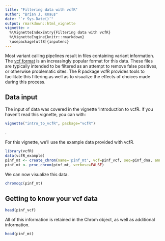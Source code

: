 ```yaml
---
title: "Filtering data with vcfR"
author: "Brian J. Knaus"
date: "`r Sys.Date()`"
output: rmarkdown::html_vignette
vignette: >
  %\VignetteIndexEntry{Filtering data with vcfR}
  %\VignetteEngine{knitr::rmarkdown}
  \usepackage[utf8]{inputenc}
---
```



Most variant calling pipelines result in files containing variant information.
The [vcf format](http//www.1000genomes.org/wiki/analysis/variant%20call%20format/vcf-variant-call-format-version-41 "vcf format at 1k genomes") is an increasingly popular format for this data.
These files are typically intended to be filtered as an attempt to remove false positives, or otherwise problematic sites.
The R package vcfR provides tools to facilitate this filtering as well as to visualize the effects of choices made during this process.


## Data input


The input of data was covered in the vignette 'Introduction to vcfR.
If you haven't read this vignette, you can with:

```r
vignette("intro_to_vcfR", package="vcfR")
```

.

For this vignette, we'll use the example data provided with vcfR.


```r
library(vcfR)
data(vcfR_example)
pinf_mt <- create_chrom(name='pinf_mt', vcf=pinf_vcf, seq=pinf_dna, ann=pinf_gff)
pinf_mt <- proc_chrom(pinf_mt, verbose=FALSE)
```


We can now visualize this data.


```r
chromoqc(pinf_mt)
```



## Getting to know your vcf data








```r
head(pinf_vcf)
```



All of this information is retained in the Chrom object, as well as additional information.



```r
head(pinf_mt)
```



